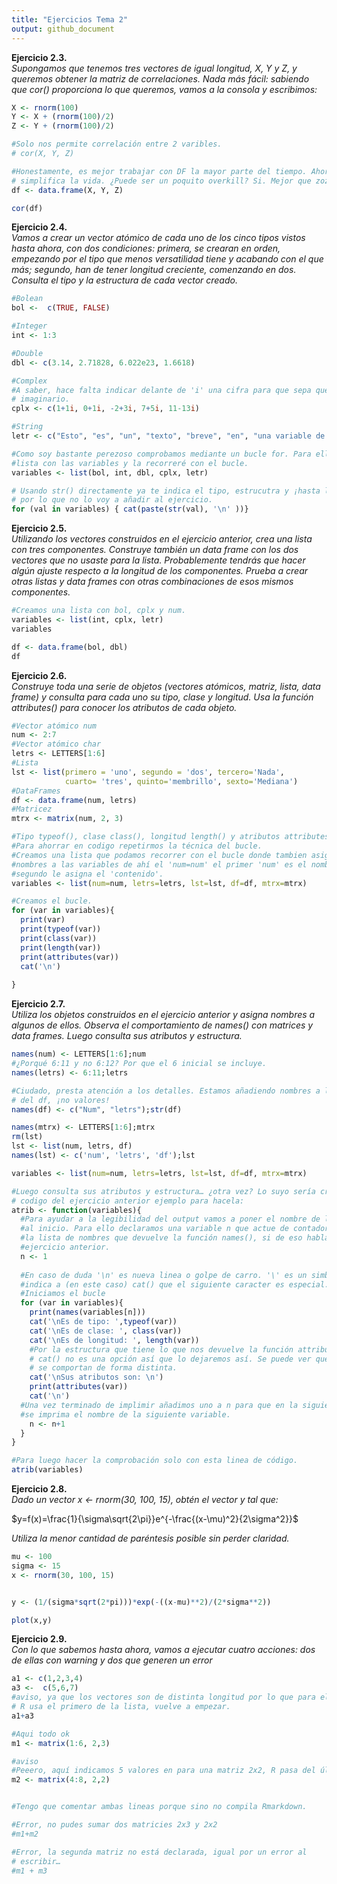 ```yaml
---
title: "Ejercicios Tema 2"
output: github_document
---
```


__Ejercicio 2.3.__  
_Supongamos que tenemos tres vectores de igual longitud, X, Y y Z, y queremos obtener la matriz de correlaciones. Nada más fácil: sabiendo que cor() proporciona lo que queremos, vamos a la consola y escribimos:_
```r
X <- rnorm(100)
Y <- X + (rnorm(100)/2)
Z <- Y + (rnorm(100)/2)

#Solo nos permite correlación entre 2 varibles. 
# cor(X, Y, Z)

#Honestamente, es mejor trabajar con DF la mayor parte del tiempo. Ahorra tiempo y muchas veces 
# simplifica la vida. ¿Puede ser un poquito overkill? Si. Mejor que zozobre que no que zofalte.
df <- data.frame(X, Y, Z)

cor(df)
```

__Ejercicio 2.4.__  
_Vamos a crear un vector atómico de cada uno de los cinco tipos vistos hasta ahora, con dos condiciones: primera, se crearan en orden, empezando por el tipo que menos versatilidad tiene y acabando con el que más; segundo, han de tener longitud creciente, comenzando en dos._
_Consulta el tipo y la estructura de cada vector creado._
```r
#Bolean
bol <-  c(TRUE, FALSE)

#Integer
int <- 1:3

#Double
dbl <- c(3.14, 2.71828, 6.022e23, 1.6618)

#Complex 
#A saber, hace falta indicar delante de 'i' una cifra para que sepa que es un número
# imaginario.
cplx <- c(1+1i, 0+1i, -2+3i, 7+5i, 11-13i)

#String
letr <- c("Esto", "es", "un", "texto", "breve", "en", "una variable de 7 elementos, ¡ja!")

#Como soy bastante perezoso comprobamos mediante un bucle for. Para ello, crearé una 
#lista con las variables y la recorreré con el bucle.
variables <- list(bol, int, dbl, cplx, letr)

# Usando str() directamente ya te indica el tipo, estrucutra y ¡hasta los primero elementos!,
# por lo que no lo voy a añadir al ejercicio. 
for (val in variables) { cat(paste(str(val), '\n' ))}

```


__Ejercicio 2.5.__  
_Utilizando los vectores construidos en el ejercicio anterior, crea una lista con tres componentes. Construye también un data frame con los dos vectores que no usaste para la lista. Probablemente tendrás que hacer algún ajuste respecto a la longitud de los componentes._
_Prueba a crear otras listas y data frames con otras combinaciones de esos mismos componentes._

```r
#Creamos una lista con bol, cplx y num. 
variables <- list(int, cplx, letr)
variables

df <- data.frame(bol, dbl)
df
```
__Ejercicio 2.6.__  
_Construye toda una serie de objetos (vectores atómicos, matriz, lista, data frame) y consulta para cada uno su tipo, clase y longitud. Usa la función attributes() para conocer los atributos de cada objeto._
```r
#Vector atómico num
num <- 2:7
#Vector atómico char
letrs <- LETTERS[1:6]
#Lista
lst <- list(primero = 'uno', segundo = 'dos', tercero='Nada',
            cuarto= 'tres', quinto='membrillo', sexto='Mediana')
#DataFrames
df <- data.frame(num, letrs)
#Matricez
mtrx <- matrix(num, 2, 3)

#Tipo typeof(), clase class(), longitud length() y atributos attributes()
#Para ahorrar en codigo repetirmos la técnica del bucle.
#Creamos una lista que podamos recorrer con el bucle donde tambien asignamos
#nombres a las variables de ahí el 'num=num' el primer 'num' es el nombre, el
#segundo le asigna el 'contenido'.
variables <- list(num=num, letrs=letrs, lst=lst, df=df, mtrx=mtrx)

#Creamos el bucle.
for (var in variables){
  print(var)
  print(typeof(var))
  print(class(var))
  print(length(var))
  print(attributes(var))
  cat('\n')
  
}
```
__Ejercicio 2.7.__  
_Utiliza los objetos construidos en el ejercicio anterior y asigna nombres a algunos de ellos. Observa el comportamiento de names() con matrices y data frames._
_Luego consulta sus atributos y estructura._

```r
names(num) <- LETTERS[1:6];num
#¿Porqué 6:11 y no 6:12? Por que el 6 inicial se incluye. 
names(letrs) <- 6:11;letrs 

#Ciudado, presta atención a los detalles. Estamos añadiendo nombres a las columnas del
# del df, ¡no valores!
names(df) <- c("Num", "letrs");str(df)

names(mtrx) <- LETTERS[1:6];mtrx
rm(lst)
lst <- list(num, letrs, df)
names(lst) <- c('num', 'letrs', 'df');lst

variables <- list(num=num, letrs=letrs, lst=lst, df=df, mtrx=mtrx)

#Luego consulta sus atributos y estructura… ¿otra vez? Lo suyo sería crear una funcóm o copiar el 
# codigo del ejercicio anterior ejemplo para hacela:
atrib <- function(variables){
  #Para ayudar a la legibilidad del output vamos a poner el nombre de la variable
  #al inicio. Para ello declaramos una variable n que actue de contador y recorra
  #la lista de nombres que devuelve la función names(), si de eso hablaba en el 
  #ejercicio anterior.
  n <- 1
  
  #En caso de duda '\n' es nueva linea o golpe de carro. '\' es un simbolo especial o de escape y le
  #indica a (en este caso) cat() que el siguiente caracter es especial.
  #Iniciamos el bucle
  for (var in variables){
    print(names(variables[n]))
    cat('\nEs de tipo: ',typeof(var))
    cat('\nEs de clase: ', class(var))
    cat('\nEs de longitud: ', length(var))
    #Por la estructura que tiene lo que nos devuelve la función attributes() usar
    # cat() no es una opción así que lo dejaremos así. Se puede ver que cat() y print
    # se comportan de forma distinta.
    cat('\nSus atributos son: \n')
    print(attributes(var))
    cat('\n')
  #Una vez terminado de implimir añadimos uno a n para que en la siguiente iteración
  #se imprima el nombre de la siguiente variable.
    n <- n+1
  }
}

#Para luego hacer la comprobación solo con esta linea de código.
atrib(variables)
```

__Ejercicio 2.8.__  
_Dado un vector x <- rnorm(30, 100, 15), obtén el vector y tal que:_  

$y=f(x)=\frac{1}{\sigma\sqrt{2\pi}}e^{-\frac{(x-\mu)^2}{2\sigma^2}}$  

_Utiliza la menor cantidad de paréntesis posible sin perder claridad._

```r
mu <- 100
sigma <- 15
x <- rnorm(30, 100, 15)


y <- (1/(sigma*sqrt(2*pi)))*exp(-((x-mu)**2)/(2*sigma**2))
```
```r
plot(x,y)
```


__Ejercicio 2.9.__  
_Con lo que sabemos hasta ahora, vamos a ejecutar cuatro acciones: dos de ellas con warning y dos que generen un error_

```r
a1 <- c(1,2,3,4)
a3 <-  c(5,6,7)
#aviso, ya que los vectores son de distinta longitud por lo que para el último
# R usa el primero de la lista, vuelve a empezar.
a1+a3

#Aqui todo ok
m1 <- matrix(1:6, 2,3)

#aviso
#Peeero, aquí indicamos 5 valores en para una matriz 2x2, R pasa del último.
m2 <- matrix(4:8, 2,2)


#Tengo que comentar ambas lineas porque sino no compila Rmarkdown. 

#Error, no pudes sumar dos matricies 2x3 y 2x2
#m1+m2

#Error, la segunda matriz no está declarada, igual por un error al 
# escribir…
#m1 + m3

```

